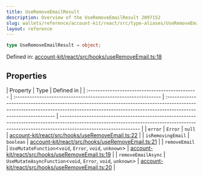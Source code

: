 ```yaml
---
title: UseRemoveEmailResult
description: Overview of the UseRemoveEmailResult 2097152
slug: wallets/reference/account-kit/react/src/type-aliases/UseRemoveEmailResult
layout: reference
---
```


```ts
type UseRemoveEmailResult = object;
```

Defined in: [account-kit/react/src/hooks/useRemoveEmail.ts:18](https://github.com/alchemyplatform/aa-sdk/blob/923a52171f7246172caf350853843e6680197da9/account-kit/react/src/hooks/useRemoveEmail.ts#L18)

## Properties

| Property                                       | Type                                                          | Defined in                                                                                                                                                                                    |
| :--------------------------------------------- | :------------------------------------------------------------ | :-------------------------------------------------------------------------------------------------------------------------------------------------------------------------------------------- | --------------------------------------------------------------------------------------------------------------------------------------------------------------------------------------------- |
| <a id="error" /> `error`                       | `Error`                                                       | `null`                                                                                                                                                                                        | [account-kit/react/src/hooks/useRemoveEmail.ts:22](https://github.com/alchemyplatform/aa-sdk/blob/923a52171f7246172caf350853843e6680197da9/account-kit/react/src/hooks/useRemoveEmail.ts#L22) |
| <a id="isremovingemail" /> `isRemovingEmail`   | `boolean`                                                     | [account-kit/react/src/hooks/useRemoveEmail.ts:21](https://github.com/alchemyplatform/aa-sdk/blob/923a52171f7246172caf350853843e6680197da9/account-kit/react/src/hooks/useRemoveEmail.ts#L21) |
| <a id="removeemail" /> `removeEmail`           | `UseMutateFunction`\<`void`, `Error`, `void`, `unknown`>      | [account-kit/react/src/hooks/useRemoveEmail.ts:19](https://github.com/alchemyplatform/aa-sdk/blob/923a52171f7246172caf350853843e6680197da9/account-kit/react/src/hooks/useRemoveEmail.ts#L19) |
| <a id="removeemailasync" /> `removeEmailAsync` | `UseMutateAsyncFunction`\<`void`, `Error`, `void`, `unknown`> | [account-kit/react/src/hooks/useRemoveEmail.ts:20](https://github.com/alchemyplatform/aa-sdk/blob/923a52171f7246172caf350853843e6680197da9/account-kit/react/src/hooks/useRemoveEmail.ts#L20) |
